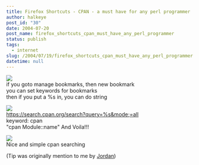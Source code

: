 ```yaml
---
title: Firefox Shortcuts - CPAN - a must have for any perl programmer
author: halkeye
post_id: "30"
date: 2004-07-20
post_name: firefox_shortcuts_cpan_must_have_any_perl_programmer
status: publish
tags:
  - internet
slug: /2004/07/19/firefox_shortcuts_cpan_must_have_any_perl_programmer
datetime: null
---
```


![](bookmarks1.jpg)  
if you goto manage bookmarks, then new bookmark  
you can set keywords for bookmarks  
then if you put a %s in, you can do  string

![](bookmarks2.jpg)  
https://search.cpan.org/search?query=%s&mode;=all  
keyword: cpan  
"cpan Module::name"
And Voila!!!  

![](bookmarks3.jpg)  
Nice and simple cpan searching
  

(Tip was originally mention to me by [Jordan](https://j0rd.ath.cx))
